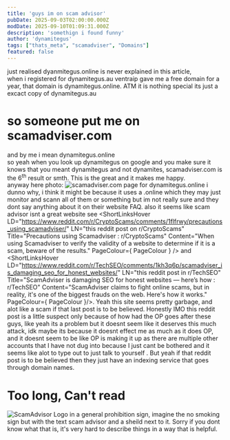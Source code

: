```yaml
---
title: 'guys im on scam advisor'
pubDate: 2025-09-03T02:00:00.000Z
modDate: 2025-09-10T01:09:31.000Z
description: 'somethign i found funny'
author: 'dynamitegus'
tags: ["thats_meta", "scamadviser", "Domains"]
featured: false
---
```



just realised dyanmitegus.online is never explained in this article,\
when i registered for dynamitegus.au ventraip gave me a free domain for a year, that domain is dynamitegus.online. ATM it is nothing special its just a excact copy of dynamitegus.au
# so someone put me on scamadviser.com
and by me i mean dynamitegus.online\
so yeah when you look up dynamitegus on google and you make sure it knows that you meant dynamitegus and not dynamites, scamadviser.com is the 6<sup>th</sup> result or smth. This is the great and it makes me happy.\
anyway here photo:
<Image alt="scamadviser.com page for dynamitegus.online" src={scamadvisordotcom} class="rounded-xl m-4" />
i dunno why, i think it might be because it uses a .online which they may just monitor and scann all of them or something but im not really sure and they dont say anything about it on their website FAQ.
also it seems like scam advisor isnt a great website see <ShortLinksHover LD="https://www.reddit.com/r/CryptoScams/comments/1flfrwy/precautions_using_scamadviser/" LN="this reddit post on r/CryptoScams" Title="Precautions using Scamadviser : r/CryptoScams"  Content="When using Scamadviser to verify the validity of a website to determine if it is a scam, beware of the results." PageColour={ PageColour } /> and <ShortLinksHover LD="https://www.reddit.com/r/TechSEO/comments/1kh3q6p/scamadviser_is_damaging_seo_for_honest_websites/" LN="this reddit post in r/TechSEO" Title="ScamAdviser is damaging SEO for honest websites — here’s how : r/TechSEO" Content="ScamAdviser claims to fight online scams, but in reality, it's one of the biggest frauds on the web. Here's how it works." PageColour={ PageColour }/>. Yeah this site seems pretty garbage, and alot like a scam if that last post is to be believed. Honestly IMO this reddit post is a little suspect only because of how had the OP goes after these guys, like yeah its a problem but it doesnt seem like it deserves this much attack, idk maybe its because it doesnt effect me as much as it does OP, and it doesnt seem to be like OP is making it up as there are multiple other accounts that I have not dug into because I just cant be bothered and it seems like alot to type out to just talk to yourself <ShortLinksHover LD="https://www.youtube.com/watch?v=MWEgD1PVFNg" LN="but weirder things have happened on the internet" Title="The 'Author' of My Immortal Emailed Me, And Then It Got Worse - Sarah Z" Content="In which I solve a decade-old My Immortal-related mystery... but probably not the one you're thinking of." PageColour={PageColour}/>.
But yeah if that reddit post is to be believed then they just have an indexing service that goes through domain names. 
# Too long, Can't read
<Image alt="ScamAdvisor Logo in a general prohibition sign, imagine the no smoking sign but with the text scam advisor and a sheild next to it. Sorry if you dont know what that is, it's very hard to describe things in a way that is helpful." src={scamadviserbad} class="rounded-xl m-4"/>
